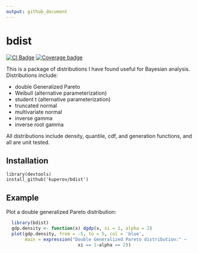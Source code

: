 ```yaml
---
output: github_document
---
```

bdist
=====

[![CI Badge](https://travis-ci.org/kuperov/bdist.svg?branch=master)](https://travis-ci.org/kuperov/bdist)
[![Coverage badge](https://img.shields.io/codecov/c/github/kuperov/bdist/master.png)](https://codecov.io/github/kuperov/bdist?branch=master)

This is a package of distributions I have found useful for
Bayesian analysis. Distributions include:

  * double Generalized Pareto
  * Weibull (alternative parameterization)
  * student t (alternative parameterization)
  * truncated normal
  * multivariate normal
  * inverse gamma
  * inverse root gamma

All distributions include density, quantile, cdf, and generation functions, and all are unit tested.

Installation
------------

    library(devtools)
    install_github('kuperov/bdist')

Example
-------

Plot a double generalized Pareto distribution:

```r
  library(bdist)
  gdp.density <- function(x) dgdp(x, xi = 1, alpha = 2)
  plot(gdp.density, from = -5, to = 5, col = 'blue',
       main = expression("Double Generalized Pareto distribution:" ~
                           xi == 1~alpha == 2))
```

